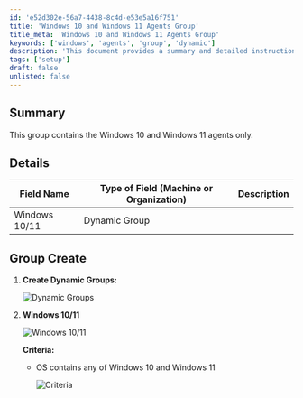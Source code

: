 ```yaml
---
id: 'e52d302e-56a7-4438-8c4d-e53e5a16f751'
title: 'Windows 10 and Windows 11 Agents Group'
title_meta: 'Windows 10 and Windows 11 Agents Group'
keywords: ['windows', 'agents', 'group', 'dynamic']
description: 'This document provides a summary and detailed instructions on creating dynamic groups specifically for Windows 10 and Windows 11 agents, including the necessary criteria for group creation.'
tags: ['setup']
draft: false
unlisted: false
---
```

## Summary

This group contains the Windows 10 and Windows 11 agents only.

## Details

| Field Name      | Type of Field (Machine or Organization) | Description |
|------------------|-----------------------------------------|-------------|
| Windows 10/11    | Dynamic Group                           |             |

## Group Create

1. **Create Dynamic Groups:**

   ![Dynamic Groups](../../../static/img/BitLocker-Initialize/image_1.png)

2. **Windows 10/11**

   ![Windows 10/11](../../../static/img/BitLocker-Initialize/image_2.png)

   **Criteria:**

   - OS contains any of Windows 10 and Windows 11  
   
     ![Criteria](../../../static/img/BitLocker-Initialize/image_3.png)












